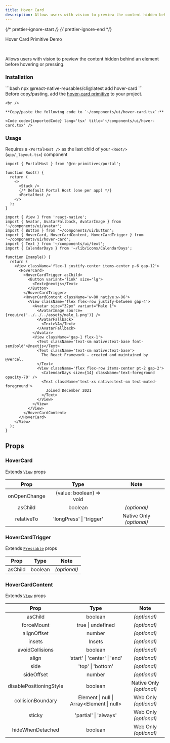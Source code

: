 ```yaml
---
title: Hover Card
description: Allows users with vision to preview the content hidden behind an element before hovering or pressing.
---
```

{/* prettier-ignore-start */}
{/* prettier-ignore-end */}


<LinkButton href='https://rn-primitives.vercel.app/hover-card'>Hover Card Primitive</LinkButton>
<LinkButton target='_blank' href='https://rnr-showcase.vercel.app/hover-card'>
  Demo
</LinkButton>

<br />

Allows users with vision to preview the content hidden behind an element before hovering or pressing.

### Installation

<Tabs>
  <TabItem label='CLI'> 
    ```bash
    npx @react-native-reusables/cli@latest add hover-card
    ```
  </TabItem>
  <TabItem label='Manual'>
    <Aside type='tip' title='Dependencies'>
      Before copy/pasting, add the <a href='https://rn-primitives.vercel.app/hover-card' className='text-white font-bold'> hover-card primitive</a> to your project.
    </Aside>

    <br />

    **Copy/paste the following code to `~/components/ui/hover-card.tsx`:**

    <Code code={importedCode} lang='tsx' title='~/components/ui/hover-card.tsx' />
  </TabItem>
</Tabs>


### Usage

<Aside type="caution">

  Requires a `<PortalHost />` as the last child of your `<Root/>` (`app/_layout.tsx`) component

  ```tsx
  import { PortalHost } from '@rn-primitives/portal';

  function Root() {
    return (
      <>
        <Stack />
        {/* Default Portal Host (one per app) */}
        <PortalHost />
      </>
    );
  }
  ```

</Aside>

```tsx
import { View } from 'react-native';
import { Avatar, AvatarFallback, AvatarImage } from '~/components/ui/avatar';
import { Button } from '~/components/ui/button';
import { HoverCard, HoverCardContent, HoverCardTrigger } from '~/components/ui/hover-card';
import { Text } from '~/components/ui/text';
import { CalendarDays } from '~/lib/icons/CalendarDays';

function Example() {
  return (
    <View className='flex-1 justify-center items-center p-6 gap-12'>
      <HoverCard>
        <HoverCardTrigger asChild>
          <Button variant='link' size='lg'>
            <Text>@nextjs</Text>
          </Button>
        </HoverCardTrigger>
        <HoverCardContent className='w-80 native:w-96'>
          <View className='flex flex-row justify-between gap-4'>
            <Avatar size="32px" variant="Male 1">
              <AvatarImage source={require('../../../assets/male_1.png')} />
              <AvatarFallback>
                <Text>VA</Text>
              </AvatarFallback>
            </Avatar>
            <View className='gap-1 flex-1'>
              <Text className='text-sm native:text-base font-semibold'>@nextjs</Text>
              <Text className='text-sm native:text-base'>
                The React Framework – created and maintained by @vercel.
              </Text>
              <View className='flex flex-row items-center pt-2 gap-2'>
                <CalendarDays size={14} className='text-foreground opacity-70' />
                <Text className='text-xs native:text-sm text-muted-foreground'>
                  Joined December 2021
                </Text>
              </View>
            </View>
          </View>
        </HoverCardContent>
      </HoverCard>
    </View>
  );
}
```

## Props

### HoverCard

Extends [`View`](https://reactnative.dev/docs/view#props) props

|     Prop     |           Type           |     Note     |
| :----------: | :----------------------: | :----------: |
| onOpenChange| (value: boolean) => void |                         |
|   asChild    |         boolean          |       _(optional)_      |
|  relativeTo  | 'longPress' \| 'trigger' | Native Only _(optional)_ |

### HoverCardTrigger

Extends [`Pressable`](https://reactnative.dev/docs/pressable#props) props

|  Prop   |  Type   |     Note     |
| :-----: | :-----: | :----------: |
| asChild | boolean | _(optional)_ |

### HoverCardContent

Extends [`View`](https://reactnative.dev/docs/view#props) props

|          Prop           |                     Type                     |           Note           |
| :---------------------: | :------------------------------------------: | :----------------------: |
|         asChild         |                   boolean                    |       _(optional)_       |
|       forceMount        |              true \| undefined               |       _(optional)_       |
|       alignOffset       |                    number                    |       _(optional)_       |
|         insets          |                    Insets                    |       _(optional)_       |
|     avoidCollisions     |                   boolean                    |       _(optional)_       |
|          align          |         'start' \| 'center' \| 'end'         |       _(optional)_       |
|          side           |              'top' \| 'bottom'               |       _(optional)_       |
|       sideOffset        |                    number                    |       _(optional)_       |
| disablePositioningStyle |                   boolean                    | Native Only _(optional)_ |
|    collisionBoundary    |  Element \| null \| Array\<Element \| null>  |  Web Only _(optional)_   |
|         sticky          |            'partial' \| 'always'             |  Web Only _(optional)_   |
|    hideWhenDetached     |                   boolean                    |  Web Only _(optional)_   |
